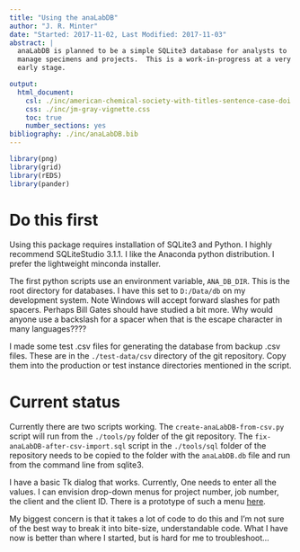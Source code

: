```yaml
---
title: "Using the anaLabDB"
author: "J. R. Minter"
date: "Started: 2017-11-02, Last Modified: 2017-11-03"
abstract: |
  anaLabDB is planned to be a simple SQLite3 database for analysts to
  manage specimens and projects.  This is a work-in-progress at a very
  early stage. 

output:
  html_document:
    csl: ./inc/american-chemical-society-with-titles-sentence-case-doi.csl
    css: ./inc/jm-gray-vignette.css
    toc: true
    number_sections: yes
bibliography: ./inc/anaLabDB.bib
---
```


```r
library(png)
library(grid)
library(rEDS)
library(pander)
```

# Do this first

Using this package requires installation of SQLite3 and Python.
I highly recommend SQLiteStudio 3.1.1. I like the Anaconda python
distribution. I prefer the lightweight minconda installer.

The first python scripts use an environment variable, `ANA_DB_DIR`.
This is the root directory for databases. I have this set to 
`D:/Data/db` on my development system. Note Windows will accept
forward slashes for path spacers. Perhaps Bill Gates should have
studied a bit more. Why would anyone use a backslash for a spacer
when that is the escape character in many languages????

I made some test .csv files for generating the database from backup
.csv files. These are in the `./test-data/csv` directory of the git
repository. Copy them into the production or test instance directories
mentioned in the script.


# Current status

Currently there are two scripts working. The
`create-anaLabDB-from-csv.py` script will run from the `./tools/py`
folder of the git repository. The `fix-anaLabDB-after-csv-import.sql`
script in the `./tools/sql` folder of the repository needs to be copied
to the folder with the `anaLabDB.db` file and run from the command line
from sqlite3.

I have a basic Tk dialog that works. Currently, One needs to enter all
the values. I can envision drop-down menus for project number, job number,
the client and the client ID.  There is a prototype of such a menu
[here](https://pythonspot.com/en/tk-dropdown-example/).

My biggest concern is that it takes a lot of code to do this and I'm
not sure of the best way to break it into bite-size, understandable
code. What I have now is better than where I started, but is hard for
me to troubleshoot...



